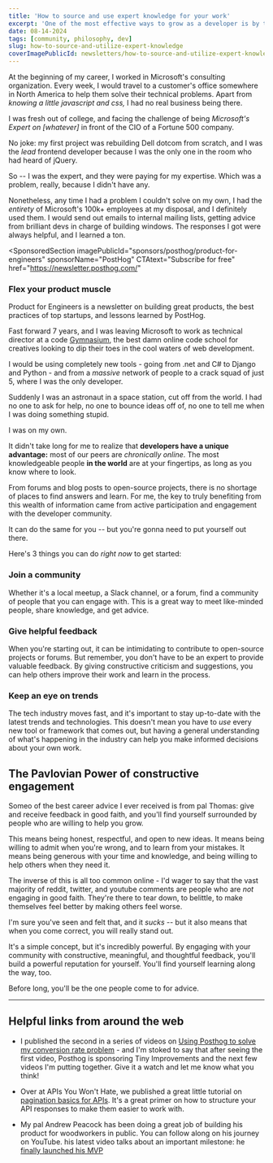 ```yaml
---
title: 'How to source and use expert knowledge for your work'
excerpt: 'One of the most effective ways to grow as a developer is by tapping into the vast pool of knowledge available in the developer community.'
date: 08-14-2024
tags: [community, philosophy, dev]
slug: how-to-source-and-utilize-expert-knowledge
coverImagePublicId: newsletters/how-to-source-and-utilize-expert-knowledge/cover
---
```


At the beginning of my career, I worked in Microsoft's consulting organization. Every week, I would travel to a customer's office somewhere in North America to help them solve their technical problems. Apart from _knowing a little javascript and css,_ I had no real business being there.

I was fresh out of college, and facing the challenge of being _Microsoft's Expert on [whatever]_ in front of the CIO of a Fortune 500 company.

No joke: my first project was rebuilding Dell dotcom from scratch, and I was the _lead_ frontend developer because I was the only one in the room who had heard of jQuery.

So -- I was the expert, and they were paying for my expertise. Which was a problem, really, because I didn't have any.

Nonetheless, any time I had a problem I couldn't solve on my own, I had the _entirety_ of Microsoft's 100k+ employees at my disposal, and I definitely used them. I would send out emails to internal mailing lists, getting advice from brilliant devs in charge of building windows. The responses I got were always helpful, and I learned a ton.

<SponsoredSection
  imagePublicId="sponsors/posthog/product-for-engineers"
  sponsorName="PostHog"
  CTAtext="Subscribe for free"
  href="https://newsletter.posthog.com/"
>

### Flex your product muscle

Product for Engineers is a newsletter on building great products, the best practices of top startups, and lessons learned by PostHog.

</SponsoredSection>

Fast forward 7 years, and I was leaving Microsoft to work as technical director at a code [Gymnasium](https://thegymnasium.com), the best damn online code school for creatives looking to dip their toes in the cool waters of web development.

I would be using completely new tools - going from .net and C# to Django and Python - and from a _massive_ network of people to a crack squad of just 5, where I was the only developer.

Suddenly I was an astronaut in a space station, cut off from the world. I had no one to ask for help, no one to bounce ideas off of, no one to tell me when I was doing something stupid.

I was on my own.

It didn't take long for me to realize that **developers have a unique advantage:** most of our peers are _chronically online_. The most knowledgeable people **in the world** are at your fingertips, as long as you know where to look.

From forums and blog posts to open-source projects, there is no shortage of places to find answers and learn. For me, the key to truly benefiting from this wealth of information came from active participation and engagement with the developer community.

It can do the same for you -- but you're gonna need to put yourself out there.

Here's 3 things you can do _right now_ to get started:

### Join a community

Whether it's a local meetup, a Slack channel, or a forum, find a community of people that you can engage with. This is a great way to meet like-minded people, share knowledge, and get advice.

### Give helpful feedback

When you're starting out, it can be intimidating to contribute to open-source projects or forums. But remember, you don't have to be an expert to provide valuable feedback. By giving constructive criticism and suggestions, you can help others improve their work and learn in the process.

### Keep an eye on trends

The tech industry moves fast, and it's important to stay up-to-date with the latest trends and technologies. This doesn't mean you have to _use_ every new tool or framework that comes out, but having a general understanding of what's happening in the industry can help you make informed decisions about your own work.

## The Pavlovian Power of constructive engagement

Someo of the best career advice I ever received is from pal Thomas: give and receive feedback in good faith, and you'll find yourself surrounded by people who are willing to help you grow.

This means being honest, respectful, and open to new ideas. It means being willing to admit when you're wrong, and to learn from your mistakes. It means being generous with your time and knowledge, and being willing to help others when they need it.

The inverse of this is all too common online - I'd wager to say that the vast majority of reddit, twitter, and youtube comments are people who are _not_ engaging in good faith. They're there to tear down, to belittle, to make themselves feel better by making others feel worse.

I'm sure you've seen and felt that, and it _sucks_ -- but it also means that when you come correct, you will really stand out.

It's a simple concept, but it's incredibly powerful. By engaging with your community with constructive, meaningful, and thoughtful feedback, you'll build a powerful reputation for yourself. You'll find yourself learning along the way, too.

Before long, you'll be the one people come to for advice.

---

## Helpful links from around the web

- I published the second in a series of videos on [Using Posthog to solve my conversion rate problem](https://www.youtube.com/watch?v=RaX8NeEhowU&t=1s) - and I'm stoked to say that after seeing the first video, Posthog is sponsoring Tiny Improvements and the next few videos I'm putting together. Give it a watch and let me know what you think!

- Over at APIs You Won't Hate, we published a great little tutorial on [pagination basics for APIs](https://apisyouwonthate.com/blog/api-design-basics-pagination/). It's a great primer on how to structure your API responses to make them easier to work with.

- My pal Andrew Peacock has been doing a great job of building his product for woodworkers in public. You can follow along on his journey on YouTube. his latest video talks about an important milestone: he [finally launched his MVP](https://www.youtube.com/watch?v=O0ryiXiSvVg)

